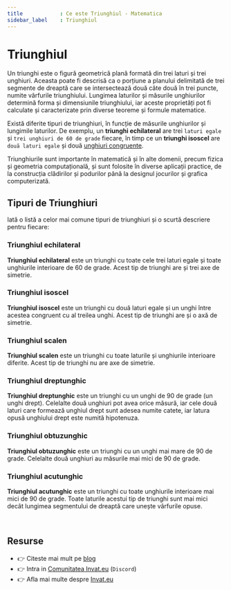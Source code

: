 ```yaml
---
title            : Ce este Triunghiul - Matematica 
sidebar_label    : Triunghiul
---
```


# Triunghiul

Un triunghi este o figură geometrică plană formată din trei laturi și trei unghiuri. 
Aceasta poate fi descrisă ca o porțiune a planului delimitată de trei segmente de dreaptă care se intersectează două câte două în trei puncte, numite vârfurile triunghiului. 
Lungimea laturilor și măsurile unghiurilor determină forma și dimensiunile triunghiului, iar aceste proprietăți pot fi calculate și caracterizate prin diverse teoreme și formule matematice.

Există diferite tipuri de triunghiuri, în funcție de măsurile unghiurilor și lungimile laturilor. 
De exemplu, un **triunghi echilateral** are trei `laturi egale` și `trei unghiuri de 60 de grade` fiecare, 
în timp ce un **triunghi isoscel** are `două laturi egale` și două [unghiuri congruente](/matematica/ce-este/unghiuri-congruente/). 

Triunghiurile sunt importante în matematică și în alte domenii, precum fizica și geometria computațională, și sunt folosite în diverse aplicații practice, 
de la construcția clădirilor și podurilor până la designul jocurilor și grafica computerizată.

## Tipuri de Triunghiuri

Iată o listă a celor mai comune tipuri de triunghiuri și o scurtă descriere pentru fiecare:

### Triunghiul echilateral

**Triunghiul echilateral** este un triunghi cu toate cele trei laturi egale și toate unghiurile interioare de 60 de grade. Acest tip de triunghi are și trei axe de simetrie.

### Triunghiul isoscel 

**Triunghiul isoscel** este un triunghi cu două laturi egale și un unghi între acestea congruent cu al treilea unghi. Acest tip de triunghi are și o axă de simetrie.

### Triunghiul scalen 

**Triunghiul scalen** este un triunghi cu toate laturile și unghiurile interioare diferite. Acest tip de triunghi nu are axe de simetrie.

### Triunghiul dreptunghic 

**Triunghiul dreptunghic** este un triunghi cu un unghi de 90 de grade (un unghi drept). 
Celelalte două unghiuri pot avea orice măsură, iar cele două laturi care formează unghiul drept sunt adesea numite catete, iar latura opusă unghiului drept este numită hipotenuza.

### Triunghiul obtuzunghic 

**Triunghiul obtuzunghic** este un triunghi cu un unghi mai mare de 90 de grade. Celelalte două unghiuri au măsurile mai mici de 90 de grade.

### Triunghiul acutunghic 

**Triunghiul acutunghic** este un triunghi cu toate unghiurile interioare mai mici de 90 de grade. 
Toate laturile acestui tip de triunghi sunt mai mici decât lungimea segmentului de dreaptă care unește vârfurile opuse.

<br />

## Resurse

- 👉 Citeste mai mult pe [blog](https://www.blog.invat.eu/)
- 👉 Intra in [Comunitatea Invat.eu](https://discord.gg/uh2WWTKt) (`Discord`)  
- 👉 Afla mai multe despre [Invat.eu](/intro) 

